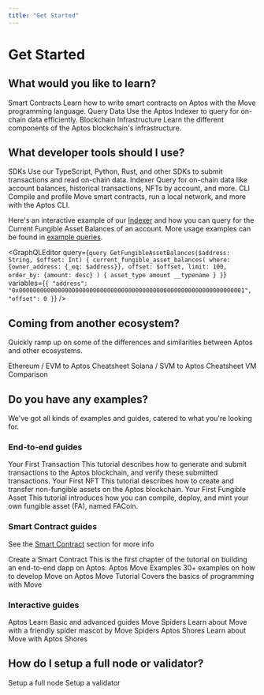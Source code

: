 ```yaml
---
title: "Get Started"
---
```



# Get Started

## What would you like to learn?

<Cards>
  <Card href="./smart-contracts">
    <Card.Title>Smart Contracts</Card.Title>
    <Card.Description>Learn how to write smart contracts on Aptos with the Move programming language.</Card.Description>
  </Card>
  <Card href="./indexer">
    <Card.Title>Query Data</Card.Title>
    <Card.Description>Use the Aptos Indexer to query for on-chain data efficiently.</Card.Description>
  </Card>
  <Card href="../network/blockchain/blockchain-deep-dive">
    <Card.Title>Blockchain Infrastructure</Card.Title>
    <Card.Description>Learn the different components of the Aptos blockchain's infrastructure.</Card.Description>
  </Card>
</Cards>

## What developer tools should I use?

<Cards>
  <Card href="./sdks">
    <Card.Title>SDKs</Card.Title>
    <Card.Description>Use our TypeScript, Python, Rust, and other SDKs to submit transactions and read on-chain data.</Card.Description>
  </Card>
  <Card href="./indexer">
    <Card.Title>Indexer</Card.Title>
    <Card.Description>Query for on-chain data like account balances, historical transactions, NFTs by account, and more.</Card.Description>
  </Card>
  <Card href="./cli">
    <Card.Title>CLI</Card.Title>
    <Card.Description>Compile and profile Move smart contracts, run a local network, and more with the Aptos CLI.</Card.Description>
  </Card>
</Cards>

Here's an interactive example of our [Indexer](indexer.mdx) and how you can query for the Current Fungible Asset Balances of an account. More usage examples can be found in [example queries](indexer/indexer-api/fungible-asset-balances.mdx).

<GraphQLEditor
  query={`query GetFungibleAssetBalances($address: String, $offset: Int) {
  current_fungible_asset_balances(
    where: {owner_address: {_eq: $address}},
    offset: $offset,
    limit: 100,
    order_by: {amount: desc}
  ) {
    asset_type
    amount
    __typename
  }
}`}
  variables={`{
  "address": "0x0000000000000000000000000000000000000000000000000000000000000001",
  "offset": 0
}`}
/>

## Coming from another ecosystem?

Quickly ramp up on some of the differences and similarities between Aptos and other ecosystems.

<Cards>
  <Card href="./get-started/ethereum-cheatsheet">
    <Card.Title>Ethereum / EVM to Aptos Cheatsheet</Card.Title>
    <Card.Description />
  </Card>
  <Card href="./get-started/solana-cheatsheet">
    <Card.Title>Solana / SVM to Aptos Cheatsheet</Card.Title>
    <Card.Description />
  </Card>
  <Card href="../network/blockchain/move#comparison-to-other-vms">
    <Card.Title>VM Comparison</Card.Title>
    <Card.Description />
  </Card>
</Cards>

## Do you have any examples?

We've got all kinds of examples and guides, catered to what you're looking for.

### End-to-end guides

<Cards>
  <Card href="./guides/first-transaction">
    <Card.Title>Your First Transaction</Card.Title>
    <Card.Description>This tutorial describes how to generate and submit transactions to the Aptos blockchain, and verify these submitted transactions.</Card.Description>
  </Card>
  <Card href="./guides/your-first-nft">
    <Card.Title>Your First NFT</Card.Title>
    <Card.Description>This tutorial describes how to create and transfer non-fungible assets on the Aptos blockchain.</Card.Description>
  </Card>
    <Card href="./guides/first-fungible-asset">
    <Card.Title>Your First Fungible Asset</Card.Title>
    <Card.Description>This tutorial introduces how you can compile, deploy, and mint your own fungible asset (FA), named FACoin.</Card.Description>
  </Card>
</Cards>

### Smart Contract guides

See the [Smart Contract](smart-contracts.mdx) section for more info

<Cards>
  <Card href="./guides/build-e2e-dapp/1-create-smart-contract">
    <Card.Title>Create a Smart Contract</Card.Title>
    <Card.Description>This is the first chapter of the tutorial on building an end-to-end dapp on Aptos.</Card.Description>
  </Card>
  <Card href="https://github.com/aptos-labs/aptos-core/tree/main/aptos-move/move-examples">
    <Card.Title linkType="external">Aptos Move Examples</Card.Title>
    <Card.Description>30+ examples on how to develop Move on Aptos</Card.Description>
  </Card>
  <Card href="https://github.com/aptos-labs/aptos-core/tree/main/aptos-move/move-examples/move-tutorial">
    <Card.Title linkType="external">Move Tutorial</Card.Title>
    <Card.Description>Covers the basics of programming with Move</Card.Description>
  </Card>
</Cards>

### Interactive guides

<Cards>
  <Card href="https://learn.aptoslabs.com/en/workshops">
    <Card.Title linkType="external">Aptos Learn</Card.Title>
    <Card.Description>Basic and advanced guides</Card.Description>
  </Card>
  <Card href="https://movespiders.com">
    <Card.Title linkType="external">Move Spiders</Card.Title>
    <Card.Description>Learn about Move with a friendly spider mascot by Move Spiders</Card.Description>
  </Card>
  <Card href="https://www.aptosshores.com">
    <Card.Title linkType="external">Aptos Shores</Card.Title>
    <Card.Description>Learn about Move with Aptos Shores</Card.Description>
  </Card>
</Cards>

## How do I setup a full node or validator?

<Cards>
  <Card href="../network/nodes/full-node">
    <Card.Title>Setup a full node</Card.Title>
  </Card>
  <Card href="../network/nodes/validator-node">
    <Card.Title>Setup a validator</Card.Title>
  </Card>
</Cards>
